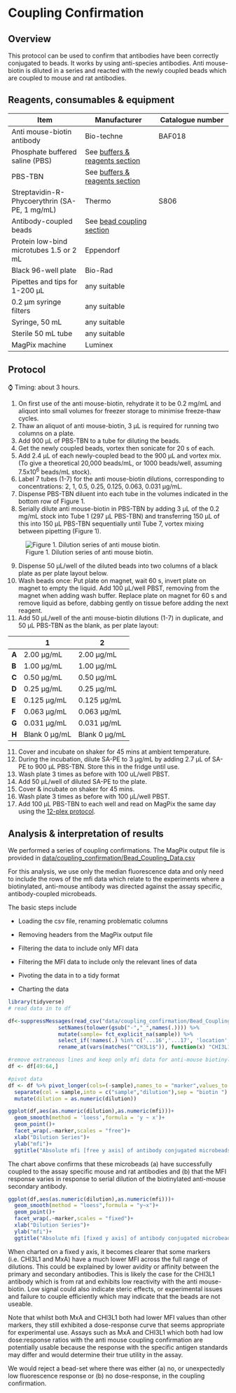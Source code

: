 # Coupling Confirmation

## Overview

This protocol can be used to confirm that antibodies have been correctly conjugated to beads. It works by using anti-species antibodies. Anti mouse-biotin is diluted in a series and reacted with the newly coupled beads which are coupled to mouse and rat antibodies.

## Reagents, consumables & equipment

| Item | Manufacturer | Catalogue number |
|----|----|----|
| Anti mouse-biotin antibody | Bio-techne | BAF018 |
| Phosphate buffered saline (PBS) | See [buffers & reagents section](Buffers_and_Reagents.qmd) |  |
| PBS-TBN | See [buffers & reagents section](Buffers_and_Reagents.qmd) |  |
| Streptavidin-R-Phycoerythrin (SA-PE, 1 mg/mL) | Thermo | S806 |
| Antibody-coupled beads | See [bead coupling section](Bead_Coupling.qmd) |  |
| Protein low-bind microtubes 1.5 or 2 mL | Eppendorf |  |
| Black 96-well plate | Bio-Rad |  |
| Pipettes and tips for 1-200 µL | any suitable |  |
| 0.2 µm syringe filters | any suitable |  |
| Syringe, 50 mL | any suitable |  |
| Sterile 50 mL tube | any suitable |  |
| MagPix machine | Luminex |  |

## Protocol

⌚ Timing: about 3 hours.

1.  On first use of the anti mouse-biotin, rehydrate it to be 0.2 mg/mL and aliquot into small volumes for freezer storage to minimise freeze-thaw cycles.
2.  Thaw an aliquot of anti mouse-biotin, 3 µL is required for running two columns on a plate.
3.  Add 900 µL of PBS-TBN to a tube for diluting the beads.
4.  Get the newly coupled beads, vortex then sonicate for 20 s of each.
5.  Add 2.4 µL of each newly-coupled bead to the 900 µL and vortex mix. (To give a theoretical 20,000 beads/mL, or 1000 beads/well, assuming 7.5x10^6^ beads/mL stock).
6.  Label 7 tubes (1-7) for the anti mouse-biotin dilutions, corresponding to concentrations: 2, 1, 0.5, 0.25, 0.125, 0.063, 0.031 µg/mL.
7.  Dispense PBS-TBN diluent into each tube in the volumes indicated in the bottom row of Figure 1.
8.  Serially dilute anti mouse-biotin in PBS-TBN by adding 3 µL of the 0.2 mg/mL stock into Tube 1 (297 µL PBS-TBN) and transferring 150 µL of this into 150 µL PBS-TBN sequentially until Tube 7, vortex mixing between pipetting (Figure 1).

![Figure 1. Dilution series of anti mouse biotin.](images/dilution_series.png)

9.  Dispense 50 µL/well of the diluted beads into two columns of a black plate as per plate layout below.
10. Wash beads once: Put plate on magnet, wait 60 s, invert plate on magnet to empty the liquid. Add 100 µL/well PBST, removing from the magnet when adding wash buffer. Replace plate on magnet for 60 s and remove liquid as before, dabbing gently on tissue before adding the next reagent.
11. Add 50 µL/well of the anti mouse-biotin dilutions (1-7) in duplicate, and 50 µL PBS-TBN as the blank, as per plate layout:

|       | 1             | 2             |
|-------|---------------|---------------|
| **A** | 2.00 µg/mL    | 2.00 µg/mL    |
| **B** | 1.00 µg/mL    | 1.00 µg/mL    |
| **C** | 0.50 µg/mL    | 0.50 µg/mL    |
| **D** | 0.25 µg/mL    | 0.25 µg/mL    |
| **E** | 0.125 µg/mL   | 0.125 µg/mL   |
| **F** | 0.063 µg/mL   | 0.063 µg/mL   |
| **G** | 0.031 µg/mL   | 0.031 µg/mL   |
| **H** | Blank 0 µg/mL | Blank 0 µg/mL |

11. Cover and incubate on shaker for 45 mins at ambient temperature.
12. During the incubation, dilute SA-PE to 3 µg/mL by adding 2.7 µL of SA-PE to 900 µL PBS-TBN. Store this in the fridge until use.
13. Wash plate 3 times as before with 100 uL/well PBST.
14. Add 50 µL/well of diluted SA-PE to the plate.
15. Cover & incubate on shaker for 45 mins.
16. Wash plate 3 times as before with 100 µL/well PBST.
17. Add 100 µL PBS-TBN to each well and read on MagPix the same day using the [12-plex protocol](Magpix_Protocol.qmd).

## Analysis & interpretation of results

We performed a series of coupling confirmations. The MagPix output file is provided in [data/coupling_confirmation/Bead_Coupling_Data.csv](data/coupling_confirmation/Bead_Coupling_Data.csv)

For this analysis, we use only the median fluorescence data and only need to include the rows of the mfi data which relate to the experiments where a biotinylated, anti-mouse antibody was directed against the assay specific, antibody-coupled microbeads.

The basic steps include

-   Loading the csv file, renaming problematic columns

-   Removing headers from the MagPix output file

-   Filtering the data to include only MFI data

-   Filtering the MFI data to include only the relevant lines of data

-   Pivoting the data in to a tidy format

-   Charting the data

```r
library(tidyverse)
# read data in to df

df<-suppressMessages(read_csv("data/coupling_confirmation/Bead_Coupling_Data.csv",skip = 41,na = c("","NA","NaN"),show_col_types = F))%>%
                setNames(tolower(gsub("-","_",names(.)))) %>%
                mutate(sample= fct_explicit_na(sample)) %>%
                select_if(!names(.) %in% c('...16','...17', 'location', 'total events')) %>%
                rename_at(vars(matches("^CH3L1$")), function(x) "CHI3L1")

#remove extraneous lines and keep only mfi data for anti-mouse biotinylated detection antibodies.
df <- df[49:64,]

#pivot data
df <- df %>% pivot_longer(cols=(-sample),names_to = "marker",values_to = "mfi") %>% 
  separate(col = sample,into = c("sample","dilution"),sep = "biotin ") %>% 
  mutate(dilution = as.numeric(dilution))

ggplot(df,aes(as.numeric(dilution),as.numeric(mfi)))+
  geom_smooth(method = 'loess',formula = 'y ~ x')+
  geom_point()+
  facet_wrap(.~marker,scales = "free")+
  xlab("Dilution Series")+
  ylab("mfi")+
  ggtitle("Absolute mfi [free y axis] of antibody conjugated microbeads")


```

The chart above confirms that these microbeads (a) have successfully coupled to the assay specific mouse and rat antibodies and (b) that the MFI response varies in response to serial dilution of the biotinylated anti-mouse secondary antibody.

```r
ggplot(df,aes(as.numeric(dilution),as.numeric(mfi)))+
  geom_smooth(method = "loess",formula = "y~x")+
  geom_point()+
  facet_wrap(.~marker,scales = "fixed")+
  xlab("Dilution Series")+
  ylab("mfi")+
  ggtitle("Absolute mfi [fixed y axis] of antibody conjugated microbeads")
```

When charted on a fixed y axis, it becomes clearer that some markers (i.e. CHI3L1 and MxA) have a much lower MFI across the full range of dilutions. This could be explained by lower avidity or affinity between the primary and secondary antibodies. This is likely the case for the CHI3L1 antibody which is from rat and exhibits low reactivity with the anti mouse-biotin. Low signal could also indicate steric effects, or experimental issues and failure to couple efficiently which may indicate that the beads are not useable.

Note that whilst both MxA and CHI3L1 both had lower MFI values than other markers, they still exhibited a dose-response curve that seems appropriate for experimental use. Assays such as MxA and CHI3L1 which both had low dose:response ratios with the anti mouse coupling confirmation are potentially usable because the response with the specific antigen standards may differ and would determine their true utility in the assay.

We would reject a bead-set where there was either (a) no, or unexpectedly low fluorescence response or (b) no dose-response, in the coupling confirmation.
